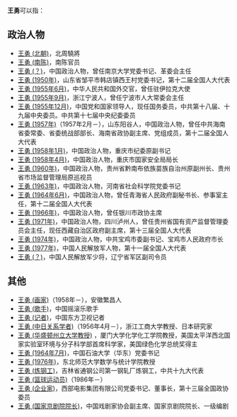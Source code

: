 '''王勇'''可以指：
== 政治人物 ==
* [[王勇_(北朝)|王勇 (北朝)]]，北周驍將
* [[王勇_(南陈)|王勇 (南陈)]]，南陈官员
* [[王勇_(？)|王勇 (？)]]，中国政治人物，曾任南京大学党委书记、革委会主任
* [[王勇_(1950年)|王勇 (1950年)]]，山东省邹平市韩店镇西王村党委书记，第十二届全国人大代表
* [[王勇_(1955年6月)|王勇 (1955年6月)]]，中华人民共和国外交官，曾任驻伊拉克大使
* [[王勇_(1955年9月)|王勇 (1955年9月)]]，浙江宁波人，曾任宁波市人大常委会主任
* [[王勇_(1955年12月)|王勇 (1955年12月)]]，中国党和国家领导人，现任国务委员，中共第十八届、十九届中央委员。中共第十七届中央纪委委员
* [[王勇_(1957年)|王勇 (1957年)]]（1957年2月－），山东阳谷人，中国政治人物，曾任中共海南省委常委、省委统战部部长、海南省政协副主席、党组成员，第十二届全国人大代表
* [[王勇_(1958年1月)|王勇 (1958年1月)]]，中国政治人物，重庆市纪委原副书记
* [[王勇_(1958年4月)|王勇 (1958年4月)]]，中国政治人物，重庆市国家安全局局长
* [[王勇_(1960年)|王勇 (1960年)]]，中国政治人物，贵州省黔南布依族苗族自治州原副州长、贵州省市场监督管理局原巡视员
* [[王勇_(1963年)|王勇 (1963年)]]，中国政治人物，河南省社会科学院党委书记
* [[王勇_(1964年6月)|王勇 (1964年6月)]]，中国政治人物，曾任青海省人民政府副秘书长、参事室主任，第十二届全国人大代表
* [[王勇_(1966年)|王勇 (1966年)]]，中国政治人物，曾任银川市政协主席
* [[王勇_(1971年)|王勇 (1971年)]]，中国政治人物，四川泸州人，曾任贵州省国有资产监督管理委员会主任，现任西藏自治区政府副主席，第十三届全国人大代表
* [[王勇_(1974年)|王勇 (1974年)]]，中国政治人物，中共宝鸡市委副书记、宝鸡市人民政府市长
* [[王勇_(1977年)|王勇 (1977年)]]，中国人民解放军人物，第十一届全国人大代表
* [[王勇_(？)|王勇 (？)]]，中国人民解放军少将，辽宁省军区副司令员

== 其他 ==
* [[王勇_(画家)|王勇 (画家)]]（1958年－），安徽繁昌人
* [[王勇_(歌手)|王勇 (歌手)]]，中国摇滚乐歌手
* [[王勇_(记者)|王勇 (记者)]]，中国东方卫视记者
* [[王勇_(中日关系学者)|王勇 (中日关系学者)]]（1956年4月－），浙江工商大学教授、日本研究家
* [[王勇_(华盛顿州立大学教授)|王勇 (华盛顿州立大学教授)]]<!--约1962年生-->，厦门大学化学化工学院教授，美国太平洋西北国家实验室环境与分子科学部首席科学家，美国绿色化学总统奖得主
* [[王勇_(1964年7月)|王勇 (1964年7月)]]，中国石油大学（华东）党委书记
* [[王勇_(1976年)|王勇 (1976年)]]，东北师范大学数学与统计学院教授
* [[王勇_(炼钢工)|王勇 (炼钢工)]]，吉林省通钢公司第一钢轧厂炼钢工，中共十九大代表
* [[王勇_(篮球运动员)|王勇 (篮球运动员)]]（1986年－）
* [[王勇_(企业家)|王勇 (企业家)]]，西部电影集团有限公司党委书记、董事长，第十三届全国政协委员
* [[王勇_(国家京剧院院长)|王勇 (国家京剧院院长)]]，中国戏剧家协会副主席、国家京剧院院长、一级编剧
{{Disambiguation|Y|cat=二字王姓人名消歧义}}